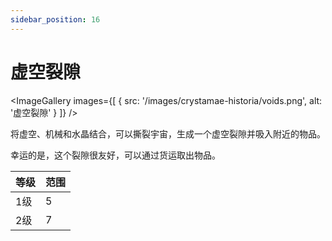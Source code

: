 ```yaml
---
sidebar_position: 16
---
```



# 虚空裂隙

<ImageGallery images={[
  { src: '/images/crystamae-historia/voids.png', alt: '虚空裂隙' }
]} />

将虚空、机械和水晶结合，可以撕裂宇宙，生成一个虚空裂隙并吸入附近的物品。

幸运的是，这个裂隙很友好，可以通过货运取出物品。

| 等级 | 范围 |
| --- | --- |
| 1级 | 5 |
| 2级 | 7 |
